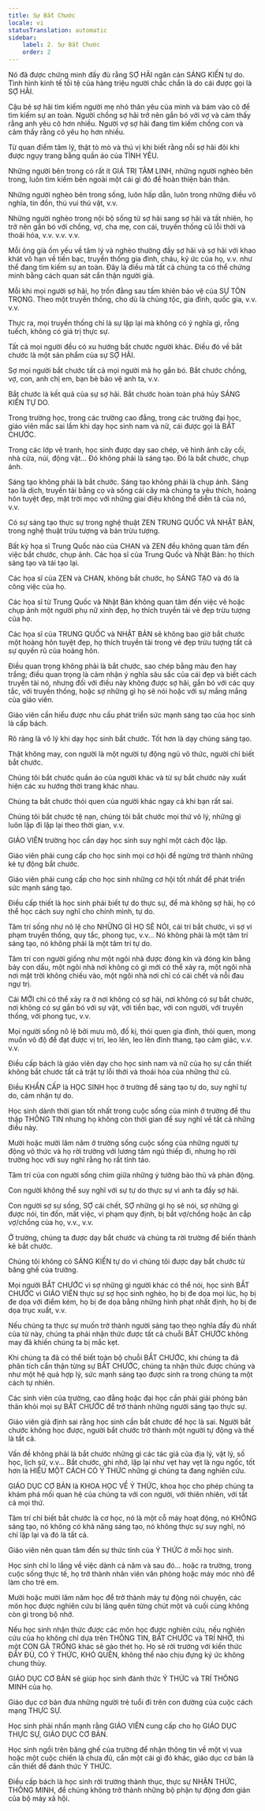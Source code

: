 ```yaml
---
title: Sự Bắt Chước
locale: vi
statusTranslation: automatic
sidebar:
    label: 2. Sự Bắt Chước
    order: 2
---
```

Nó đã được chứng minh đầy đủ rằng SỢ HÃI ngăn cản SÁNG KIẾN tự do. Tình hình kinh tế tồi tệ của hàng triệu người chắc chắn là do cái được gọi là SỢ HÃI.

Cậu bé sợ hãi tìm kiếm người mẹ nhỏ thân yêu của mình và bám vào cô để tìm kiếm sự an toàn. Người chồng sợ hãi trở nên gắn bó với vợ và cảm thấy rằng anh yêu cô hơn nhiều. Người vợ sợ hãi đang tìm kiếm chồng con và cảm thấy rằng cô yêu họ hơn nhiều.

Từ quan điểm tâm lý, thật tò mò và thú vị khi biết rằng nỗi sợ hãi đôi khi được ngụy trang bằng quần áo của TÌNH YÊU.

Những người bên trong có rất ít GIÁ TRỊ TÂM LINH, những người nghèo bên trong, luôn tìm kiếm bên ngoài một cái gì đó để hoàn thiện bản thân.

Những người nghèo bên trong sống, luôn hấp dẫn, luôn trong những điều vô nghĩa, tin đồn, thú vui thú vật, v.v.

Những người nghèo trong nội bộ sống từ sợ hãi sang sợ hãi và tất nhiên, họ trở nên gắn bó với chồng, vợ, cha mẹ, con cái, truyền thống cũ lỗi thời và thoái hóa, v.v. v.v. v.v.

Mỗi ông già ốm yếu về tâm lý và nghèo thường đầy sợ hãi và sợ hãi với khao khát vô hạn về tiền bạc, truyền thống gia đình, cháu, ký ức của họ, v.v. như thể đang tìm kiếm sự an toàn. Đây là điều mà tất cả chúng ta có thể chứng minh bằng cách quan sát cẩn thận người già.

Mỗi khi mọi người sợ hãi, họ trốn đằng sau tấm khiên bảo vệ của SỰ TÔN TRỌNG. Theo một truyền thống, cho dù là chủng tộc, gia đình, quốc gia, v.v. v.v.

Thực ra, mọi truyền thống chỉ là sự lặp lại mà không có ý nghĩa gì, rỗng tuếch, không có giá trị thực sự.

Tất cả mọi người đều có xu hướng bắt chước người khác. Điều đó về bắt chước là một sản phẩm của sự SỢ HÃI.

Sợ mọi người bắt chước tất cả mọi người mà họ gắn bó. Bắt chước chồng, vợ, con, anh chị em, bạn bè bảo vệ anh ta, v.v.

Bắt chước là kết quả của sự sợ hãi. Bắt chước hoàn toàn phá hủy SÁNG KIẾN TỰ DO.

Trong trường học, trong các trường cao đẳng, trong các trường đại học, giáo viên mắc sai lầm khi dạy học sinh nam và nữ, cái được gọi là BẮT CHƯỚC.

Trong các lớp vẽ tranh, học sinh được dạy sao chép, vẽ hình ảnh cây cối, nhà cửa, núi, động vật... Đó không phải là sáng tạo. Đó là bắt chước, chụp ảnh.

Sáng tạo không phải là bắt chước. Sáng tạo không phải là chụp ảnh. Sáng tạo là dịch, truyền tải bằng cọ và sống cái cây mà chúng ta yêu thích, hoàng hôn tuyệt đẹp, mặt trời mọc với những giai điệu không thể diễn tả của nó, v.v.

Có sự sáng tạo thực sự trong nghệ thuật ZEN TRUNG QUỐC VÀ NHẬT BẢN, trong nghệ thuật trừu tượng và bán trừu tượng.

Bất kỳ họa sĩ Trung Quốc nào của CHAN và ZEN đều không quan tâm đến việc bắt chước, chụp ảnh. Các họa sĩ của Trung Quốc và Nhật Bản: họ thích sáng tạo và tái tạo lại.

Các họa sĩ của ZEN và CHAN, không bắt chước, họ SÁNG TẠO và đó là công việc của họ.

Các họa sĩ từ Trung Quốc và Nhật Bản không quan tâm đến việc vẽ hoặc chụp ảnh một người phụ nữ xinh đẹp, họ thích truyền tải vẻ đẹp trừu tượng của họ.

Các họa sĩ của TRUNG QUỐC và NHẬT BẢN sẽ không bao giờ bắt chước một hoàng hôn tuyệt đẹp, họ thích truyền tải trong vẻ đẹp trừu tượng tất cả sự quyến rũ của hoàng hôn.

Điều quan trọng không phải là bắt chước, sao chép bằng màu đen hay trắng; điều quan trọng là cảm nhận ý nghĩa sâu sắc của cái đẹp và biết cách truyền tải nó, nhưng đối với điều này không được sợ hãi, gắn bó với các quy tắc, với truyền thống, hoặc sợ những gì họ sẽ nói hoặc với sự mắng mắng của giáo viên.

Giáo viên cần hiểu được nhu cầu phát triển sức mạnh sáng tạo của học sinh là cấp bách.

Rõ ràng là vô lý khi dạy học sinh bắt chước. Tốt hơn là dạy chúng sáng tạo.

Thật không may, con người là một người tự động ngủ vô thức, người chỉ biết bắt chước.

Chúng tôi bắt chước quần áo của người khác và từ sự bắt chước này xuất hiện các xu hướng thời trang khác nhau.

Chúng ta bắt chước thói quen của người khác ngay cả khi bạn rất sai.

Chúng tôi bắt chước tệ nạn, chúng tôi bắt chước mọi thứ vô lý, những gì luôn lặp đi lặp lại theo thời gian, v.v.

GIÁO VIÊN trường học cần dạy học sinh suy nghĩ một cách độc lập.

Giáo viên phải cung cấp cho học sinh mọi cơ hội để ngừng trở thành những kẻ tự động bắt chước.

Giáo viên phải cung cấp cho học sinh những cơ hội tốt nhất để phát triển sức mạnh sáng tạo.

Điều cấp thiết là học sinh phải biết tự do thực sự, để mà không sợ hãi, họ có thể học cách suy nghĩ cho chính mình, tự do.

Tâm trí sống như nô lệ cho NHỮNG GÌ HỌ SẼ NÓI, cái trí bắt chước, vì sợ vi phạm truyền thống, quy tắc, phong tục, v.v... Nó không phải là một tâm trí sáng tạo, nó không phải là một tâm trí tự do.

Tâm trí con người giống như một ngôi nhà được đóng kín và đóng kín bằng bảy con dấu, một ngôi nhà nơi không có gì mới có thể xảy ra, một ngôi nhà nơi mặt trời không chiếu vào, một ngôi nhà nơi chỉ có cái chết và nỗi đau ngự trị.

Cái MỚI chỉ có thể xảy ra ở nơi không có sợ hãi, nơi không có sự bắt chước, nơi không có sự gắn bó với sự vật, với tiền bạc, với con người, với truyền thống, với phong tục, v.v.

Mọi người sống nô lệ bởi mưu mô, đố kị, thói quen gia đình, thói quen, mong muốn vô độ để đạt được vị trí, leo lên, leo lên đỉnh thang, tạo cảm giác, v.v. v.v.

Điều cấp bách là giáo viên dạy cho học sinh nam và nữ của họ sự cần thiết không bắt chước tất cả trật tự lỗi thời và thoái hóa của những thứ cũ.

Điều KHẨN CẤP là HỌC SINH học ở trường để sáng tạo tự do, suy nghĩ tự do, cảm nhận tự do.

Học sinh dành thời gian tốt nhất trong cuộc sống của mình ở trường để thu thập THÔNG TIN nhưng họ không còn thời gian để suy nghĩ về tất cả những điều này.

Mười hoặc mười lăm năm ở trường sống cuộc sống của những người tự động vô thức và họ rời trường với lương tâm ngủ thiếp đi, nhưng họ rời trường học với suy nghĩ rằng họ rất tỉnh táo.

Tâm trí của con người sống chìm giữa những ý tưởng bảo thủ và phản động.

Con người không thể suy nghĩ với sự tự do thực sự vì anh ta đầy sợ hãi.

Con người sợ sự sống, SỢ cái chết, SỢ những gì họ sẽ nói, sợ những gì được nói, tin đồn, mất việc, vi phạm quy định, bị bắt vợ/chồng hoặc ăn cắp vợ/chồng của họ, v.v., v.v.

Ở trường, chúng ta được dạy bắt chước và chúng ta rời trường để biến thành kẻ bắt chước.

Chúng tôi không có SÁNG KIẾN tự do vì chúng tôi được dạy bắt chước từ băng ghế của trường.

Mọi người BẮT CHƯỚC vì sợ những gì người khác có thể nói, học sinh BẮT CHƯỚC vì GIÁO VIÊN thực sự sợ học sinh nghèo, họ bị đe dọa mọi lúc, họ bị đe dọa với điểm kém, họ bị đe dọa bằng những hình phạt nhất định, họ bị đe dọa trục xuất, v.v.

Nếu chúng ta thực sự muốn trở thành người sáng tạo theo nghĩa đầy đủ nhất của từ này, chúng ta phải nhận thức được tất cả chuỗi BẮT CHƯỚC không may đã khiến chúng ta bị mắc kẹt.

Khi chúng ta đã có thể biết toàn bộ chuỗi BẮT CHƯỚC, khi chúng ta đã phân tích cẩn thận từng sự BẮT CHƯỚC, chúng ta nhận thức được chúng và như một hệ quả hợp lý, sức mạnh sáng tạo được sinh ra trong chúng ta một cách tự nhiên.

Các sinh viên của trường, cao đẳng hoặc đại học cần phải giải phóng bản thân khỏi mọi sự BẮT CHƯỚC để trở thành những người sáng tạo thực sự.

Giáo viên giả định sai rằng học sinh cần bắt chước để học là sai. Người bắt chước không học được, người bắt chước trở thành một người tự động và thế là tất cả.

Vấn đề không phải là bắt chước những gì các tác giả của địa lý, vật lý, số học, lịch sử, v.v... Bắt chước, ghi nhớ, lặp lại như vẹt hay vẹt là ngu ngốc, tốt hơn là HIỂU MỘT CÁCH CÓ Ý THỨC những gì chúng ta đang nghiên cứu.

GIÁO DỤC CƠ BẢN là KHOA HỌC VỀ Ý THỨC, khoa học cho phép chúng ta khám phá mối quan hệ của chúng ta với con người, với thiên nhiên, với tất cả mọi thứ.

Tâm trí chỉ biết bắt chước là cơ học, nó là một cỗ máy hoạt động, nó KHÔNG sáng tạo, nó không có khả năng sáng tạo, nó không thực sự suy nghĩ, nó chỉ lặp lại và đó là tất cả.

Giáo viên nên quan tâm đến sự thức tỉnh của Ý THỨC ở mỗi học sinh.

Học sinh chỉ lo lắng về việc dành cả năm và sau đó... hoặc ra trường, trong cuộc sống thực tế, họ trở thành nhân viên văn phòng hoặc máy móc nhỏ để làm cho trẻ em.

Mười hoặc mười lăm năm học để trở thành máy tự động nói chuyện, các môn học được nghiên cứu bị lãng quên từng chút một và cuối cùng không còn gì trong bộ nhớ.

Nếu học sinh nhận thức được các môn học được nghiên cứu, nếu nghiên cứu của họ không chỉ dựa trên THÔNG TIN, BẮT CHƯỚC và TRÍ NHỚ, thì một CON GÀ TRỐNG khác sẽ gào thét họ. Họ sẽ rời trường với kiến thức ĐẦY ĐỦ, CÓ Ý THỨC, KHÓ QUÊN, không thể nào chịu đựng ký ức không chung thủy.

GIÁO DỤC CƠ BẢN sẽ giúp học sinh đánh thức Ý THỨC và TRÍ THÔNG MINH của họ.

Giáo dục cơ bản đưa những người trẻ tuổi đi trên con đường của cuộc cách mạng THỰC SỰ.

Học sinh phải nhấn mạnh rằng GIÁO VIÊN cung cấp cho họ GIÁO DỤC THỰC SỰ, GIÁO DỤC CƠ BẢN.

Học sinh ngồi trên băng ghế của trường để nhận thông tin về một vị vua hoặc một cuộc chiến là chưa đủ, cần một cái gì đó khác, giáo dục cơ bản là cần thiết để đánh thức Ý THỨC.

Điều cấp bách là học sinh rời trường thành thục, thực sự NHẬN THỨC, THÔNG MINH, để chúng không trở thành những bộ phận tự động đơn giản của bộ máy xã hội.
